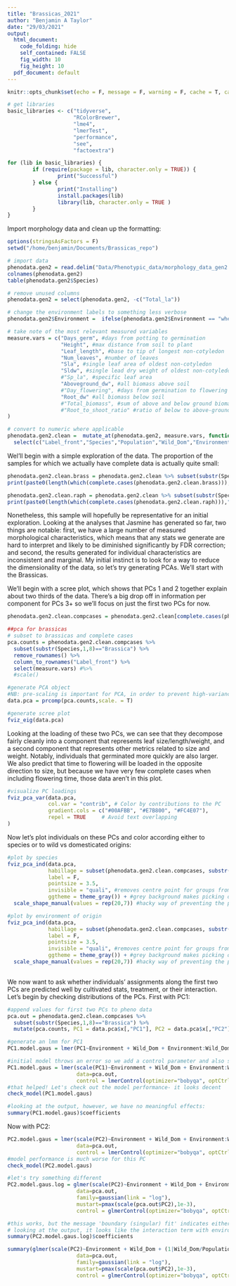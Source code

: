 ```yaml
---
title: "Brassicas_2021"
author: "Benjamin A Taylor"
date: "29/03/2021"
output:   
  html_document:
    code_folding: hide
    self_contained: FALSE
    fig_width: 10
    fig_height: 10 
  pdf_document: default
---
```


```r
knitr::opts_chunk$set(echo = F, message = F, warning = F, cache = T, cache.path =  "/home/benjamin/Documents/Brassicas_repo/Brassicas_cache/Cache")
```
```r
# get libraries
basic_libraries <- c("tidyverse",
                     "RColorBrewer",
                     "lme4",
                     "lmerTest",
                     "performance",
                     "see",
                     "factoextra")

for (lib in basic_libraries) {
        if (require(package = lib, character.only = TRUE)) {
                print("Successful")
        } else {
                print("Installing")
                install.packages(lib)
                library(lib, character.only = TRUE )
        }
}
```

Import morphology data and clean up the formatting:

```r
options(stringsAsFactors = F)
setwd("/home/benjamin/Documents/Brassicas_repo")

# import data
phenodata.gen2 = read.delim("Data/Phenotypic_data/morphology_data_gen2.txt", sep = ",", header = T, row.names = NULL)
colnames(phenodata.gen2)
table(phenodata.gen2$Species)

# remove unused columns
phenodata.gen2 = select(phenodata.gen2, -c("Total_la"))

# change the environment labels to something less verbose
phenodata.gen2$Environment =  ifelse(phenodata.gen2$Environment == "wheat competition", "wheat", "control")

# take note of the most relevant measured variables
measure.vars = c("Days_germ", #days from potting to germination
                 "Height", #max distance from soil to plant
                 "Leaf_length", #base to tip of longest non-cotyledon
                 "Num_leaves", #number of leaves
                 "Sla", #single leaf area of oldest non-cotyledon
                 "Sldw", #single lead dry weight of oldest non-cotyledon
                 #"Sp_la", #specific leaf area
                 "Aboveground_dw", #all biomass above soil
                 #"Day_flowering", #days from germination to flowering
                 "Root_dw" #all biomass below soil
                 #"Total_biomass", #sum of above and below ground biomass
                 #"Root_to_shoot_ratio" #ratio of below to above-ground biomass (I think)
) 

# convert to numeric where applicable
phenodata.gen2.clean =  mutate_at(phenodata.gen2, measure.vars, function(x) as.numeric(as.character(x))) %>%
  select(c("Label_front","Species","Population","Wild_Dom","Environment",measure.vars)) 
```

Wel'll begin with a simple exploration of the  data. The proportion of the samples for which we actually have complete data is actually quite small:

```r
phenodata.gen2.clean.brass = phenodata.gen2.clean %>% subset(substr(Species,1,8)=="Brassica")
print(paste0(length(which(complete.cases(phenodata.gen2.clean.brass))),"/",nrow(phenodata.gen2.clean.brass)," of Brassica records are complete"))

phenodata.gen2.clean.raph = phenodata.gen2.clean %>% subset(substr(Species,1,8)=="Raphanus")
print(paste0(length(which(complete.cases(phenodata.gen2.clean.raph))),"/",nrow(phenodata.gen2.clean.raph)," of Raphanus records are complete"))
```
Nonetheless, this sample will hopefully be representative for an initial exploration. Looking at the analyses that Jasmine has generated so far, two things are notable: first, we have a large number of measured morphological characteristics, which means that any stats we generate are hard to interpret and likely to be diminished significantly by FDR correction; and second, the results generated for individual characteristics are inconsistent and marginal. My initial instinct is to look for a way to reduce the dimensionality of the data, so let's try generating PCAs. We'll start with the Brassicas.

We'll begin with a scree plot, which shows that PCs 1 and 2 together explain about two thirds of the data. There's a big drop off in information per component for PCs 3+ so we'll focus on just the first two PCs for now. 

```r
phenodata.gen2.clean.compcases = phenodata.gen2.clean[complete.cases(phenodata.gen2.clean),]

##pca for brassicas
# subset to brassicas and complete cases
pca.counts = phenodata.gen2.clean.compcases %>% 
  subset(substr(Species,1,8)=="Brassica") %>%
  remove_rownames() %>%
  column_to_rownames("Label_front") %>%
  select(measure.vars) #%>% 
  #scale() 

#generate PCA object
#NB: pre-scaling is important for PCA, in order to prevent high-variance covariates dominating the PC calculations
data.pca = prcomp(pca.counts,scale. = T)

#generate scree plot
fviz_eig(data.pca)
```

Looking at the loading of these two PCs, we can see that they decompose fairly cleanly into a component that represents leaf size/length/weight, and a second component that represents other metrics related to size and weight. Notably, individuals that germinated more quickly are also larger. We also predict that time to flowering will be loaded in the opposite direction to size, but because we have very few complete cases when including flowering time, those data aren't in this plot. 

```r
#visualize PC loadings
fviz_pca_var(data.pca,
             col.var = "contrib", # Color by contributions to the PC
             gradient.cols = c("#00AFBB", "#E7B800", "#FC4E07"),
             repel = TRUE     # Avoid text overlapping
)
```

Now let's plot individuals on these PCs and color according either to species or to wild vs domesticated origins:

```r
#plot by species
fviz_pca_ind(data.pca,
             habillage = subset(phenodata.gen2.clean.compcases, substr(Species,1,8)=="Brassica")$Species, #label by spp
             label = F, 
             pointsize = 3.5,
             invisible = "quali", #removes centre point for groups from plot
             ggtheme = theme_gray()) + #grey background makes picking out patterns easier
  scale_shape_manual(values = rep(20,7)) #hacky way of preventing the plot from using different shapes for each group

#plot by environment of origin
fviz_pca_ind(data.pca,
             habillage = subset(phenodata.gen2.clean.compcases, substr(Species,1,8)=="Brassica")$Wild_Dom, #label by spp
             label = F, 
             pointsize = 3.5,
             invisible = "quali", #removes centre point for groups from plot
             ggtheme = theme_gray()) + #grey background makes picking out patterns easier
  scale_shape_manual(values = rep(20,7)) #hacky way of preventing the plot from using different shapes for each group
  
```
We now want to ask whether individuals' assignments along the first two PCs are predicted well by cultivated stats, treatment, or their interaction. Let's begin by checking distributions of the PCs. First with PC1:

```r
#append values for first two PCs to pheno data
pca.out = phenodata.gen2.clean.compcases %>% 
  subset(substr(Species,1,8)=="Brassica") %>%
  mutate(pca.counts, PC1 = data.pca$x[,"PC1"], PC2 = data.pca$x[,"PC2"])

#generate an lmm for PC1
PC1.model.gaus = lmer(PC1~Environment + Wild_Dom + Environment:Wild_Dom + (1|Wild_Dom/Population), data=pca.out)

#initial model throws an error so we add a control parameter and also scale the response variable
PC1.model.gaus = lmer(scale(PC1)~Environment + Wild_Dom + Environment:Wild_Dom + (1|Wild_Dom/Population), 
                      data=pca.out, 
                      control = lmerControl(optimizer="bobyqa", optCtrl = list(maxfun = 10000)))
#that helped! Let's check out the model performance- it looks decent
check_model(PC1.model.gaus)

#looking at the output, however, we have no meaningful effects:
summary(PC1.model.gaus)$coefficients
```
Now with PC2:

```r
PC2.model.gaus = lmer(scale(PC2)~Environment + Wild_Dom + Environment:Wild_Dom + (1|Wild_Dom/Population), 
                      data=pca.out, 
                      control = lmerControl(optimizer="bobyqa", optCtrl = list(maxfun = 10000)))
#model performance is much worse for this PC
check_model(PC2.model.gaus)

#let's try something different
PC2.model.gaus.log = glmer(scale(PC2)~Environment + Wild_Dom + Environment:Wild_Dom + (1|Wild_Dom/Population), 
                      data=pca.out, 
                      family=gaussian(link = "log"),
                      mustart=pmax(scale(pca.out$PC2),1e-3),
                      control = glmerControl(optimizer="bobyqa", optCtrl = list(maxfun = 10000)))

#this works, but the message 'boundary (singular) fit' indicates either some multicollinearity or alternatively an effect with an estimate close to zero
# looking at the output, it looks like the interaction term with environment and wild_dom might be the culprit
summary(PC2.model.gaus.log)$coefficients

summary(glmer(scale(PC2)~Environment + Wild_Dom + (1|Wild_Dom/Population), 
                      data=pca.out, 
                      family=gaussian(link = "log"),
                      mustart=pmax(scale(pca.out$PC2),1e-3),
                      control = glmerControl(optimizer="bobyqa", optCtrl = list(maxfun = 10000))))
```

